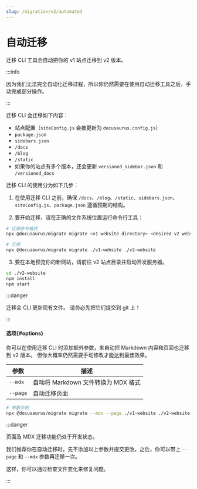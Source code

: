 ```yaml
---
slug: /migration/v2/automated
---
```


# 自动迁移

迁移 CLI 工具会自动把你的 v1 站点迁移到 v2 版本。

:::info

因为我们无法完全自动化迁移过程，所以你仍然需要在使用自动迁移工具之后，手动完成部分操作。

:::

迁移 CLI 会迁移如下内容：

- 站点配置（`siteConfig.js` 会被更新为 `docusaurus.config.js`）
- `package.json`
- `sidebars.json`
- `/docs`
- `/blog`
- `/static`
- 如果你的站点有多个版本，还会更新 `versioned_sidebar.json` 和 `/versioned_docs`

迁移 CLI 的使用分为如下几步：

1. 在使用迁移 CLI 之前，确保 `/docs`、`/blog`、`/static`、`sidebars.json`、`siteConfig.js`、`package.json` 遵循预期的结构。

2. 要开始迁移，请在正确的文件系统位置运行命令行工具：

```bash
# 迁移命令格式
npx @docusaurus/migrate migrate <v1 website directory> <desired v2 website directory>

# 示例
npx @docusaurus/migrate migrate ./v1-website ./v2-website
```

3. 要在本地预览你的新网站，请前往 v2 站点目录并启动开发服务器。

```bash npm2yarn
cd ./v2-website
npm install
npm start
```

:::danger

迁移会 CLI 更新现有文件。 请务必先把它们提交到 git 上！

:::

#### 选项{#options}

你可以在使用迁移 CLI 时添加额外参数，来自动把 Markdown 内容和页面也迁移到 v2 版本。 但你大概率仍然需要手动修改才能达到最佳效果。

| 参数       | 描述                                            |
| -------- | --------------------------------------------- |
| `--mdx`  | 自动将 Markdown 文件转换为 MDX 格式                     |
| `--page` | 自动迁移页面                                        |

```bash
# 参数示例
npx @docusaurus/migrate migrate --mdx --page ./v1-website ./v2-website
```

:::danger

页面及 MDX 迁移功能仍处于开发状态。

我们推荐你在自动迁移时，先不添加以上参数并提交更改。之后，你可以带上 `--page` 和 `--mdx` 参数再迁移一次。

这样，你可以通过检查文件变化来修复问题。

:::
